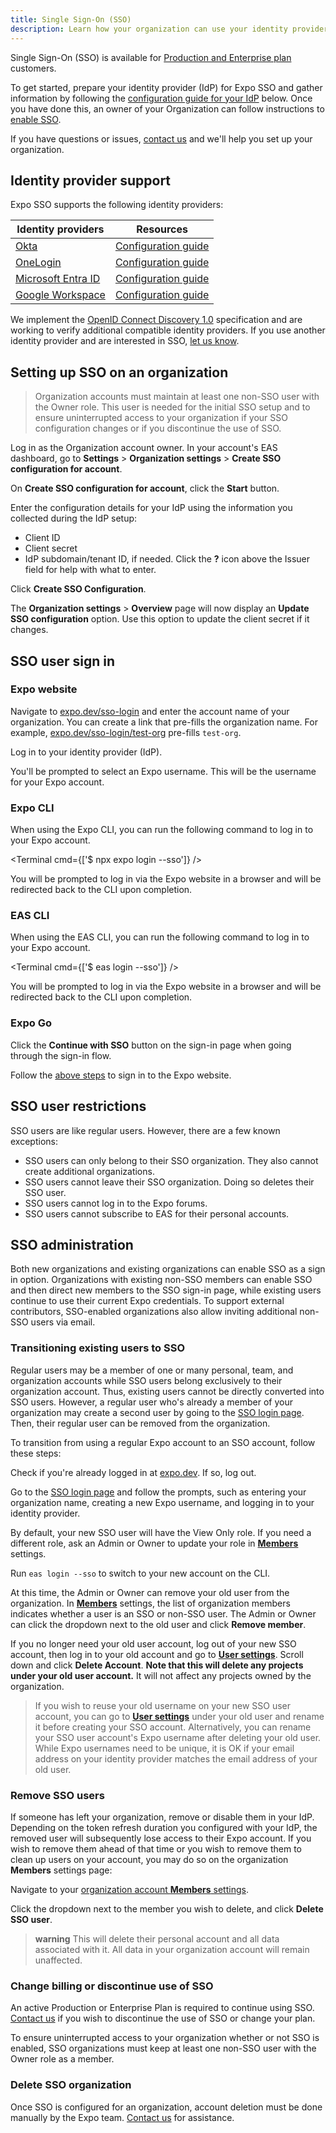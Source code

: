 ```yaml
---
title: Single Sign-On (SSO)
description: Learn how your organization can use your identity provider to manage Expo users on your team.
---
```



Single Sign-On (SSO) is available for [Production and Enterprise plan](https://expo.dev/pricing) customers.

To get started, prepare your identity provider (IdP) for Expo SSO and gather information by following the [configuration guide for your IdP](/#identity-provider-support) below. Once you have done this, an owner of your Organization can follow instructions to [enable SSO](#setting-up-sso-on-an-organization).

If you have questions or issues, [contact us](https://expo.dev/contact) and we'll help you set up your organization.

## Identity provider support

Expo SSO supports the following identity providers:

| Identity providers                                                                      | Resources                                                   |
| --------------------------------------------------------------------------------------- | ----------------------------------------------------------- |
| [Okta](https://www.okta.com/)                                                           | [Configuration guide](https://expo.fyi/sso-setup-okta)      |
| [OneLogin](https://www.onelogin.com/)                                                   | [Configuration guide](https://expo.fyi/sso-setup-onelogin)  |
| [Microsoft Entra ID](https://www.microsoft.com/en-us/security/business/microsoft-entra) | [Configuration guide](https://expo.fyi/sso-setup-microsoft) |
| [Google Workspace](https://www.google.com/)                                             | [Configuration guide](https://expo.fyi/sso-setup-google-ws) |

We implement the [OpenID Connect Discovery 1.0](https://openid.net/specs/openid-connect-discovery-1_0.html) specification and are working to verify additional compatible identity providers. If you use another identity provider and are interested in SSO, [let us know](https://expo.dev/contact).

## Setting up SSO on an organization

> Organization accounts must maintain at least one non-SSO user with the Owner role. This user is needed for the initial SSO setup and to ensure uninterrupted access to your organization if your SSO configuration changes or if you discontinue the use of SSO.

<Step label="1">

Log in as the Organization account owner. In your account's EAS dashboard, go to **Settings** > **Organization settings** > **Create SSO configuration for account**.

</Step>

<Step label="2">

On **Create SSO configuration for account**, click the **Start** button.

</Step>

<Step label="3">

Enter the configuration details for your IdP using the information you collected during the IdP setup:

- Client ID
- Client secret
- IdP subdomain/tenant ID, if needed. Click the **?** icon above the Issuer field for help with what to enter.

</Step>

<Step label="4">

Click **Create SSO Configuration**.

</Step>

<Step label="5">

The **Organization settings** > **Overview** page will now display an **Update SSO configuration** option. Use this option to update the client secret if it changes.

</Step>

## SSO user sign in

### Expo website

<Step label="1">

Navigate to [expo.dev/sso-login](https://expo.dev/sso-login) and enter the account name of your organization. You can create a link that pre-fills the organization name. For example, [expo.dev/sso-login/test-org](https://expo.dev/sso-login/test-org) pre-fills `test-org`.

</Step>

<Step label="2">

Log in to your identity provider (IdP).

</Step>

<Step label="3">

You'll be prompted to select an Expo username. This will be the username for your Expo account.

</Step>

### Expo CLI

When using the Expo CLI, you can run the following command to log in to your Expo account.

<Terminal cmd={['$ npx expo login --sso']} />

You will be prompted to log in via the Expo website in a browser and will be redirected back to the CLI upon completion.

### EAS CLI

When using the EAS CLI, you can run the following command to log in to your Expo account.

<Terminal cmd={['$ eas login --sso']} />

You will be prompted to log in via the Expo website in a browser and will be redirected back to the CLI upon completion.

### Expo Go

<Step label="1">

Click the **Continue with SSO** button on the sign-in page when going through the sign-in flow.

</Step>

<Step label="2">

Follow the [above steps](#expo-website) to sign in to the Expo website.

</Step>

## SSO user restrictions

SSO users are like regular users. However, there are a few known exceptions:

- SSO users can only belong to their SSO organization. They also cannot create additional organizations.
- SSO users cannot leave their SSO organization. Doing so deletes their SSO user.
- SSO users cannot log in to the Expo forums.
- SSO users cannot subscribe to EAS for their personal accounts.

## SSO administration

Both new organizations and existing organizations can enable SSO as a sign in option. Organizations with existing non-SSO members can enable SSO and then direct new members to the SSO sign-in page, while existing users continue to use their current Expo credentials. To support external contributors, SSO-enabled organizations also allow inviting additional non-SSO users via email.

### Transitioning existing users to SSO

Regular users may be a member of one or many personal, team, and organization accounts while SSO users belong exclusively to their organization account. Thus, existing users cannot be directly converted into SSO users. However, a regular user who's already a member of your organization may create a second user by going to the [SSO login page](https://expo.dev/sso-login). Then, their regular user can be removed from the organization.

To transition from using a regular Expo account to an SSO account, follow these steps:

<Step label="1">

Check if you're already logged in at [expo.dev](https://expo.dev). If so, log out.

</Step>

<Step label="2">

Go to the [SSO login page](https://expo.dev/sso-login) and follow the prompts, such as entering your organization name, creating a new Expo username, and logging in to your identity provider.

</Step>

<Step label="3">

By default, your new SSO user will have the View Only role. If you need a different role, ask an Admin or Owner to update your role in [**Members**](https://expo.dev/accounts/[account]/settings/members) settings.

</Step>

<Step label="4">

Run `eas login --sso` to switch to your new account on the CLI.

</Step>

<Step label="5">

At this time, the Admin or Owner can remove your old user from the organization. In [**Members**](https://expo.dev/accounts/[account]/settings/members) settings, the list of organization members indicates whether a user is an SSO or non-SSO user. The Admin or Owner can click the dropdown next to the old user and click **Remove member**.

</Step>

<Step label="6">

If you no longer need your old user account, log out of your new SSO account, then log in to your old account and go to [**User settings**](https://expo.dev/settings). Scroll down and click **Delete Account**. **Note that this will delete any projects under your old user account.** It will not affect any projects owned by the organization.

</Step>

> If you wish to reuse your old username on your new SSO user account, you can go to [**User settings**](https://expo.dev/settings) under your old user and rename it before creating your SSO account. Alternatively, you can rename your SSO user account's Expo username after deleting your old user. While Expo usernames need to be unique, it is OK if your email address on your identity provider matches the email address of your old user.

### Remove SSO users

If someone has left your organization, remove or disable them in your IdP. Depending on the token refresh duration you configured with your IdP, the removed user will subsequently lose access to their Expo account.
If you wish to remove them ahead of that time or you wish to remove them to clean up users on your account, you may do so on the organization **Members** settings page:

<Step label="1">

Navigate to your [organization account **Members** settings](https://expo.dev/accounts/[account]/settings/members).

</Step>

<Step label='2'>

Click the dropdown next to the member you wish to delete, and click **Delete SSO user**.

> **warning** This will delete their personal account and all data associated with it. All data in your organization account will remain unaffected.

</Step>

### Change billing or discontinue use of SSO

An active Production or Enterprise Plan is required to continue using SSO. [Contact us](https://expo.dev/contact) if you wish to discontinue the use of SSO or change your plan.

To ensure uninterrupted access to your organization whether or not SSO is enabled, SSO organizations must keep at least one non-SSO user with the Owner role as a member.

### Delete SSO organization

Once SSO is configured for an organization, account deletion must be done manually by the Expo team. [Contact us](https://expo.dev/contact) for assistance.
